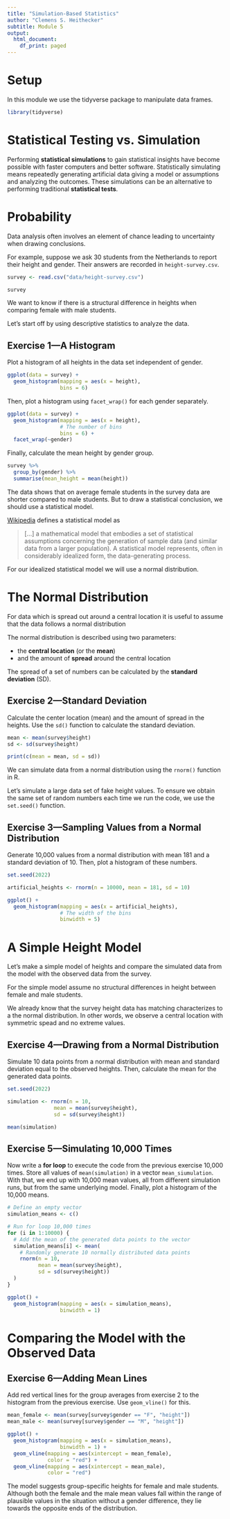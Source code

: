 ```yaml
---
title: "Simulation-Based Statistics"
author: "Clemens S. Heithecker"
subtitle: Module 5
output:
  html_document:
    df_print: paged
---
```


# Setup

In this module we use the tidyverse package to manipulate data frames.

```r
library(tidyverse)
```

# Statistical Testing vs. Simulation

Performing **statistical simulations** to gain statistical insights have become
possible with faster computers and better software. Statistically simulating
means repeatedly generating artificial data giving a model or assumptions and
analyzing the outcomes. These simulations can be an alternative to performing
traditional  **statistical tests**.

# Probability

Data analysis often involves an element of chance leading to uncertainty when
drawing conclusions.

For example, suppose we ask 30 students from the Netherlands to report their
height and gender. Their answers are recorded in `height-survey.csv`.

```r
survey <- read.csv("data/height-survey.csv")

survey
```

We want to know if there is a structural difference in heights when comparing
female with male students.

Let's start off by using descriptive statistics to analyze the data.

## Exercise 1—A Histogram

Plot a histogram of all heights in the data set independent of gender.

```r
ggplot(data = survey) +
  geom_histogram(mapping = aes(x = height),
                 bins = 6)
```

Then, plot a histogram using `facet_wrap()` for each gender separately.

```r
ggplot(data = survey) +
  geom_histogram(mapping = aes(x = height),
                 # The number of bins
                 bins = 6) +
  facet_wrap(~gender)
```

Finally, calculate the mean height by gender group.

```r
survey %>%
  group_by(gender) %>%
  summarise(mean_height = mean(height))
```

The data shows that on average female students in the survey data are shorter
compared to male students. But to draw a statistical conclusion, we should use
a statistical model.

[Wikipedia](https://en.wikipedia.org/wiki/Statistical_model) defines a
statistical model as

>[...] a mathematical model that embodies a set of statistical assumptions
concerning the generation of sample data (and similar data from a larger
population). A statistical model represents, often in considerably idealized
form, the data-generating process.

For our idealized statistical model we will use a normal distribution.

# The Normal Distribution

For data which is spread out around a central location it is useful to assume
that the data follows a normal distribution

The normal distribution is described using two parameters:

- the **central location** (or the **mean**)
- and the amount of **spread** around the central location

The spread of a set of numbers can be calculated by the **standard deviation**
(SD).

## Exercise 2—Standard Deviation

Calculate the center location (mean) and the amount of spread in the heights.
Use the `sd()` function to calculate the standard deviation.

```r
mean <- mean(survey$height)
sd <- sd(survey$height)

print(c(mean = mean, sd = sd))
```

We can simulate data from a normal distribution using the `rnorm()` function in
R.

Let's simulate a large data set of fake height values. To ensure we obtain the
same set of random numbers each time we run the code, we use the `set.seed()`
function.

## Exercise 3—Sampling Values from a Normal Distribution

Generate 10,000 values from a normal distribution with mean 181 and a standard
deviation of 10. Then, plot a histogram of these numbers.

```r
set.seed(2022)

artificial_heights <- rnorm(n = 10000, mean = 181, sd = 10)

ggplot() +
  geom_histogram(mapping = aes(x = artificial_heights),
                 # The width of the bins
                 binwidth = 5)
```

# A Simple Height Model

Let's make a simple model of heights and compare the simulated data from the
model with the observed data from the survey.

For the simple model assume no structural differences in height between female
and male students.

We already know that the survey height data has matching characterizes to a the
normal distribution. In other words, we observe a central location with
symmetric spead and no extreme values.

## Exercise 4—Drawing from a Normal Distribution

Simulate 10 data points from a normal distribution with mean and standard
deviation equal to the observed heights. Then, calculate the mean for the
generated data points.

```r
set.seed(2022)

simulation <- rnorm(n = 10,
               mean = mean(survey$height),
               sd = sd(survey$height))

mean(simulation)
```

## Exercise 5—Simulating 10,000 Times

Now write a **for loop** to execute the code from the previous exercise 10,000
times. Store all values of `mean(simulation)` in a vector `mean_siumulation`.
With that, we end up with 10,000 mean values, all from different simulation
runs, but from the same underlying model. Finally, plot a histogram of the
10,000 means.

```r
# Define an empty vector
simulation_means <- c()

# Run for loop 10,000 times
for (i in 1:10000) {
  # Add the mean of the generated data points to the vector
  simulation_means[i] <- mean(
    # Randomly generate 10 normally distributed data points
    rnorm(n = 10,
          mean = mean(survey$height),
          sd = sd(survey$height))
  )
}

ggplot() +
  geom_histogram(mapping = aes(x = simulation_means),
                 binwidth = 1)
```

# Comparing the Model with the Observed Data

## Exercise 6—Adding Mean Lines

Add red vertical lines for the group averages from exercise 2 to the histogram
from the previous exercise. Use `geom_vline()` for this.

```r
mean_female <- mean(survey[survey$gender == "F", "height"])
mean_male <- mean(survey[survey$gender == "M", "height"])

ggplot() +
  geom_histogram(mapping = aes(x = simulation_means),
                 binwidth = 1) +
  geom_vline(mapping = aes(xintercept = mean_female),
             color = "red") +
  geom_vline(mapping = aes(xintercept = mean_male),
             color = "red")
```

The model suggests group-specific heights for female and male students. Although
both the female and the male mean values fall within the range of plausible
values in the situation without a gender difference, they lie towards the
opposite ends of the distribution.

